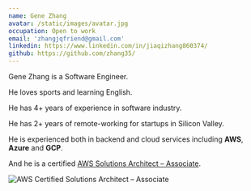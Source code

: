 ```yaml
---
name: Gene Zhang
avatar: /static/images/avatar.jpg
occupation: Open to work
email: 'zhangjqfriend@gmail.com'
linkedin: https://www.linkedin.com/in/jiaqizhang860374/
github: https://github.com/zhang35/
---
```


Gene Zhang is a Software Engineer.

He loves sports and learning English.

He has 4+ years of experience in software industry.

He has 2+ years of remote-working for startups in Silicon Valley.

He is experienced both in backend and cloud services including **AWS**, **Azure** and **GCP**.

And he is a certified [AWS Solutions Architect – Associate](https://www.credly.com/badges/4eccaac4-030a-4c09-83b8-4e8fca82d48b?source=linked_in_profile).

<Image 
  src="/static/images/about/aws-certification.png" 
  alt="AWS Certified Solutions Architect – Associate"
  width={150}
  height={150}
/>
